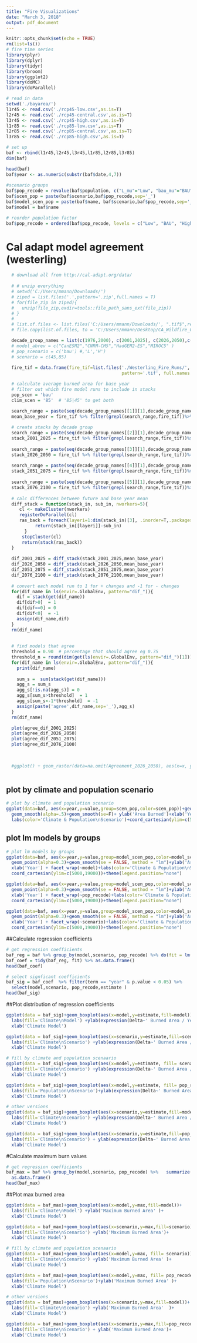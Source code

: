 ```yaml
---
title: "Fire Visualizations"
date: "March 3, 2018"
output: pdf_document
---
```


```r
knitr::opts_chunk$set(echo = TRUE)
rm(list=ls())
# fire time series
library(plyr)
library(dplyr)
library(tidyr)
library(broom)
library(ggplot2)
library(doMC)
library(doParallel)
```


 
```r
# read in data
setwd('./bayarea/')
l1r45 <- read.csv('./rcp45-low.csv',as.is=T)
l2r45 <- read.csv('./rcp45-central.csv',as.is=T)
l3r45 <- read.csv('./rcp45-high.csv',as.is=T)
l1r85 <- read.csv('./rcp85-low.csv',as.is=T)
l2r85 <- read.csv('./rcp85-central.csv',as.is=T)
l3r85 <- read.csv('./rcp85-high.csv',as.is=T)

# set up
baf <- rbind(l1r45,l2r45,l3r45,l1r85,l2r85,l3r85)
dim(baf)

head(baf)
baf$year <- as.numeric(substr(baf$date,4,7))
 
#scenario groups
baf$pop_recode = revalue(baf$population, c("L_mu"="Low", "bau_mu"="BAU",'H_mu'='High'))
baf$scen_pop = paste(baf$scenario,baf$pop_recode,sep='_')
baf$model_scen_pop = paste(baf$name, baf$scenario,baf$pop_recode,sep='_')
baf$model = baf$name

# reorder population factor
baf$pop_recode = ordered(baf$pop_recode, levels = c("Low", "BAU", "High"))

```

# Cal adapt model agreement (westerling)
```r
  # download all from http://cal-adapt.org/data/
  
  # # unzip everything
  # setwd('C:/Users/mmann/Downloads/')
  # ziped = list.files('.',pattern='.zip',full.names = T)
  # for(file_zip in ziped){
  #   unzip(file_zip,exdir=tools::file_path_sans_ext(file_zip)) 
  # }
  # 
  # list.of.files <- list.files('C:/Users/mmann/Downloads/', ".tif$",recursive = T, full.names = T)
  # file.copy(list.of.files, to = 'C:/Users/mmann/Desktop/CA_Wildfire_CMIP5/Westerling_Fire_Runs/',overwrite = T)    

  decade_group_names = list(c(1976,2000), c(2001,2025), c(2026,2050),c(2051,2075),c(2076,2100))
  # model_abrev = c("CanESM2","CNRM-CM5","HadGEM2-ES","MIROC5" )
  # pop_scenario = c('bau') #,'L','H')
  # scenario = c(45,85)
   
  fire_tif = data.frame(fire_tif=list.files('./Westerling_Fire_Runs/',
                                            pattern='.tif', full.names = T),stringsAsFactors = F )

  # calculate average burned area for base year 
  # filter out which fire model runs to include in stacks 
  pop_scen = 'bau'
  clim_scen = '85'  # '85|45' to get both

  search_range = paste(seq(decade_group_names[[1]][1],decade_group_names[[1]][2]),collapse='|')
  mean_base_year = fire_tif %>% filter(grepl(search_range,fire_tif))%>% filter(grepl(pop_scen,fire_tif)) %>% .$fire_tif %>% stack() %>% mean(.,na.rm=T)
  
  # create stacks by decade group 
  search_range = paste(seq(decade_group_names[[2]][1],decade_group_names[[2]][2]),collapse='|')
  stack_2001_2025 = fire_tif %>% filter(grepl(search_range,fire_tif))%>% filter(grepl(pop_scen,fire_tif))%>% filter(grepl(clim_scen,fire_tif)) %>% .$fire_tif %>% stack()  
  
  search_range = paste(seq(decade_group_names[[3]][1],decade_group_names[[3]][2]),collapse='|')
  stack_2026_2050 = fire_tif %>% filter(grepl(search_range,fire_tif))%>% filter(grepl(pop_scen,fire_tif))%>% filter(grepl(clim_scen,fire_tif))  %>% .$fire_tif %>% stack()  
  
  search_range = paste(seq(decade_group_names[[4]][1],decade_group_names[[4]][2]),collapse='|')
  stack_2051_2075 = fire_tif %>% filter(grepl(search_range,fire_tif))%>% filter(grepl(pop_scen,fire_tif))%>% filter(grepl(clim_scen,fire_tif))  %>% .$fire_tif %>% stack()  
  
  search_range = paste(seq(decade_group_names[[5]][1],decade_group_names[[5]][2]),collapse='|')
  stack_2076_2100 = fire_tif %>% filter(grepl(search_range,fire_tif))%>% filter(grepl(pop_scen,fire_tif))%>% filter(grepl(clim_scen,fire_tif))  %>% .$fire_tif %>% stack() 
  
  # calc differences between future and base year mean
  diff_stack = function(stack_in, sub_in, nworkers=5){
     cl <- makeCluster(nworkers)
     registerDoParallel(cl)
     ras_back = foreach(layeri=1:dim(stack_in)[3], .inorder=T,.packages=c('raster')) %dopar% {
           return(stack_in[[layeri]]-sub_in)
       }
      stopCluster(cl)
      return(stack(ras_back))
  }
 
  dif_2001_2025 = diff_stack(stack_2001_2025,mean_base_year)
  dif_2026_2050 = diff_stack(stack_2026_2050,mean_base_year)
  dif_2051_2075 = diff_stack(stack_2051_2075,mean_base_year)
  dif_2076_2100 = diff_stack(stack_2076_2100,mean_base_year)
  
  # convert each model run to 1 for + changes and -1 for - changes
  for(dif_name in ls(envir=.GlobalEnv, pattern="dif_")){
    dif = stack(get(dif_name))
    dif[dif>0]  = 1
    dif[dif==0] = 0
    dif[dif<0]  = -1
    assign(dif_name,dif)
  }
  rm(dif_name)
  
 
  # find models that agree 
  threshold = 0.90  # percentage that should agree eg 0.75
  threshold_n = round(dim(get(ls(envir=.GlobalEnv, pattern="dif_")[1]))[3]*threshold)
  for(dif_name in ls(envir=.GlobalEnv, pattern="dif_")){
    print(dif_name)
    
    sum_s =  sum(stack(get(dif_name)))
    agg_s = sum_s
    agg_s[!is.na(agg_s)] = 0
    agg_s[sum_s>threshold]  = 1
    agg_s[sum_s<-1*threshold]  = -1
    assign(paste('agree',dif_name,sep='_'),agg_s)
  }
  rm(dif_name)

  plot(agree_dif_2001_2025)
  plot(agree_dif_2026_2050)
  plot(agree_dif_2051_2075)
  plot(agree_dif_2076_2100)

  
    
  #ggplot() + geom_raster(data=na.omit(Agreement_2026_2050), aes(x=x, y=y, fill=factor(val))) + geom_raster(data=na.omit(hum_ef_df), aes(x=x, y=y, fill= factor(hum_effect))) + geom_sf(data=CC4a_reg,colour = "grey30", fill = NA,size=.75) +   coord_sf( xlim=c(aoi[1],aoi[3]),ylim=c(aoi[2],aoi[4]) )+ scale_fill_manual(values = c("#31B404","grey","#DF013A"),name="Agreement")  + labs(fill='Human Effect\non Fire Count') 
  

```


\newpage
## plot by climate and population scenario
```r
# plot by climate and population scenario
ggplot(data=baf, aes(x=year,y=value,group=scen_pop,color=scen_pop))+geom_point(alpha=0.3)+
  geom_smooth(alpha=.5)+geom_smooth(se=F)+ ylab('Area Burned')+xlab('Year') + 
  labs(color='Climate & Population\nScenario')+coord_cartesian(ylim=c(5000,19000))  
```

\newpage
## plot lm models by groups
```r
# plot lm models by groups
ggplot(data=baf, aes(x=year,y=value,group=model_scen_pop,color=model_scen_pop))+
  geom_point(alpha=0.3)+geom_smooth(se = FALSE, method = "lm")+ylab('Area Burned')+
  xlab('Year') + facet_wrap(~model)+labs(color='Climate & Population\nScenario')+  
  coord_cartesian(ylim=c(5000,19000))+theme(legend.position="none")
```
\newpage
```r
ggplot(data=baf, aes(x=year,y=value,group=model_scen_pop,color=model_scen_pop))+
  geom_point(alpha=0.3)+geom_smooth(se = FALSE, method = "lm")+ylab('Area Burned')+
  xlab('Year') + facet_wrap(~pop_recode)+labs(color='Climate & Population\nScenario')+
  coord_cartesian(ylim=c(5000,19000))+theme(legend.position="none")
```
\newpage
```r
ggplot(data=baf, aes(x=year,y=value,group=model_scen_pop,color=model_scen_pop))+
  geom_point(alpha=0.3)+geom_smooth(se = FALSE, method = "lm")+ylab('Area Burned')+
  xlab('Year') + facet_wrap(~scenario)+labs(color='Climate & Population\nScenario')+
  coord_cartesian(ylim=c(5000,19000))+theme(legend.position="none")
```
\newpage

##Calculate regression coefficients
```r
# get regression coefficients
baf_reg = baf %>% group_by(model,scenario, pop_recode) %>% do(fit = lm(value~year, data = .))
baf_coef = tidy(baf_reg, fit) %>% as.data.frame()
head(baf_coef)

# select signficant coefficients
baf_sig = baf_coef  %>% filter(term == "year" & p.value < 0.05) %>% 
  select(model,scenario, pop_recode,estimate )
head(baf_sig)
```
 

##Plot distribution of regression coefficients
```r
ggplot(data = baf_sig)+geom_boxplot(aes(x=model,y=estimate,fill=model))+ 
  labs(fill='Climate\nModel') +ylab(expression(Delta~' Burned Area / Year') )+
  xlab('Climate Model')
```
\newpage
```r
ggplot(data = baf_sig)+geom_boxplot(aes(x=scenario,y=estimate,fill=scenario))+ 
  labs(fill='Climate\nScenario') +ylab(expression(Delta~' Burned Area / Year') )+
  xlab('Climate Model')
```
\newpage
```r
# fill by climate and population scenaario
ggplot(data = baf_sig)+geom_boxplot(aes(x=model,y=estimate, fill= scenario))+ 
  labs(fill='Climate\nScenario') +ylab(expression(Delta~' Burned Area / Year') )+
  xlab('Climate Model')
```
\newpage
```r
ggplot(data = baf_sig)+geom_boxplot(aes(x=model,y=estimate, fill= pop_recode)) + 
  labs(fill='Population\nScenario')+ylab(expression(Delta~' Burned Area / Year') )+
  xlab('Climate Model')
```
\newpage
```r
# other versions
ggplot(data = baf_sig)+geom_boxplot(aes(x=scenario,y=estimate,fill=model))+ 
  labs(fill='Climate\nScenario') +ylab(expression(Delta~' Burned Area / Year') )+
  xlab('Climate Model')
```
\newpage
```r
ggplot(data = baf_sig)+geom_boxplot(aes(x=scenario,y=estimate,fill=pop_recode))+ 
  labs(fill='Climate\nScenario') + ylab(expression(Delta~' Burned Area / Year') )+
  xlab('Climate Model')

```
 
\newpage

#Calculate maximum burn values
```r
# get regression coefficients
baf_max = baf %>% group_by(model,scenario, pop_recode) %>%   summarize(max = max(value, na.rm = T)) %>% 
  as.data.frame()
head(baf_max)
```


##Plot max burned area
```r
ggplot(data = baf_max)+geom_boxplot(aes(x=model,y=max,fill=model))+ 
  labs(fill='Climate\nModel') +ylab('Maximum Burned Area' )+
  xlab('Climate Model')
```
\newpage
```r
ggplot(data = baf_max)+geom_boxplot(aes(x=scenario,y=max,fill=scenario))+ 
  labs(fill='Climate\nScenario') +ylab('Maximum Burned Area')+
  xlab('Climate Model')
```
\newpage
```r
# fill by climate and population scenaario
ggplot(data = baf_max)+geom_boxplot(aes(x=model,y=max, fill= scenario))+ 
  labs(fill='Climate\nScenario') +ylab('Maximum Burned Area' )+
  xlab('Climate Model')
```
\newpage
```r
ggplot(data = baf_max)+geom_boxplot(aes(x=model,y=max, fill= pop_recode)) + 
  labs(fill='Population\nScenario')+ylab('Maximum Burned Area' )+
  xlab('Climate Model')
```
\newpage
```r
# other versions
ggplot(data = baf_max)+geom_boxplot(aes(x=scenario,y=max,fill=model))+ 
  labs(fill='Climate\nScenario') +ylab('Maximum Burned Area'  )+
  xlab('Climate Model')
```
\newpage
```r
ggplot(data = baf_max)+geom_boxplot(aes(x=scenario,y=max,fill=pop_recode))+ 
  labs(fill='Climate\nScenario') + ylab('Maximum Burned Area')+
  xlab('Climate Model')

```


